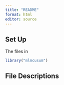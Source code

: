 ```yaml
---
title: "README"
format: html
editor: source
---
```


## Set Up

The files in 

```r
library("mlmcusum")
```

## File Descriptions

